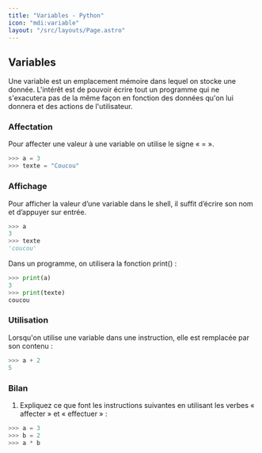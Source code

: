 ```yaml
---
title: "Variables - Python"
icon: "mdi:variable"
layout: "/src/layouts/Page.astro"
---
```


## Variables

Une variable est un emplacement mémoire dans lequel on stocke une donnée.
L'intérêt est de pouvoir écrire tout un programme qui ne s'exacutera pas de la
même façon en fonction des données qu'on lui donnera et des actions de
l'utilisateur.

### Affectation

Pour affecter une valeur à une variable on utilise le signe « = ».

```py
>>> a = 3
>>> texte = "Coucou"
```

### Affichage

Pour afficher la valeur d’une variable dans le shell, il suffit d’écrire son
nom et d’appuyer sur entrée.

```py
>>> a
3
>>> texte
'coucou'
```

Dans un programme, on utilisera la fonction print() :

```py
>>> print(a)
3
>>> print(texte)
coucou
```

### Utilisation

Lorsqu'on utilise une variable dans une instruction, elle est remplacée par
son contenu :

```py
>>> a + 2
5
```

### Bilan

1. Expliquez ce que font les instructions suivantes en utilisant les
verbes « affecter » et « effectuer » :

```py
>>> a = 3
>>> b = 2
>>> a * b
```
